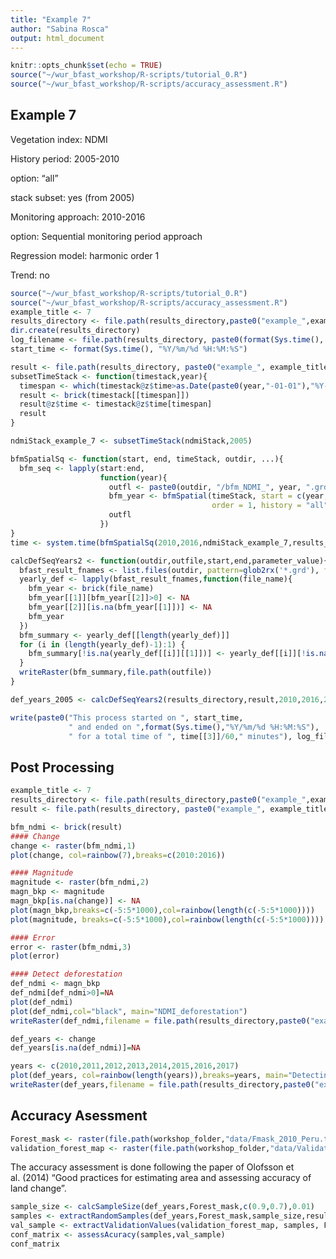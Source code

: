 ```yaml
---
title: "Example 7"
author: "Sabina Rosca"
output: html_document
---
```


```r
knitr::opts_chunk$set(echo = TRUE)
source("~/wur_bfast_workshop/R-scripts/tutorial_0.R")
source("~/wur_bfast_workshop/R-scripts/accuracy_assessment.R")
```

## Example 7

Vegetation index: NDMI

History period: 2005-2010

option: "all"

stack subset: yes (from 2005)

Monitoring approach: 2010-2016

option: Sequential monitoring period approach

Regression model: harmonic order 1

Trend: no

```r
source("~/wur_bfast_workshop/R-scripts/tutorial_0.R")
source("~/wur_bfast_workshop/R-scripts/accuracy_assessment.R")
example_title <- 7
results_directory <- file.path(results_directory,paste0("example_",example_title))
dir.create(results_directory)
log_filename <- file.path(results_directory, paste0(format(Sys.time(), "%Y-%m-%d-%H-%M-%S"), "_example_", example_title, ".log"))
start_time <- format(Sys.time(), "%Y/%m/%d %H:%M:%S")

result <- file.path(results_directory, paste0("example_", example_title, ".grd"))
subsetTimeStack <- function(timestack,year){
  timespan <- which(timestack@z$time>as.Date(paste0(year,"-01-01"),"%Y-%m-%d"))
  result <- brick(timestack[[timespan]])
  result@z$time <- timestack@z$time[timespan]
  result
}

ndmiStack_example_7 <- subsetTimeStack(ndmiStack,2005)

bfmSpatialSq <- function(start, end, timeStack, outdir, ...){
  bfm_seq <- lapply(start:end,
                    function(year){
                      outfl <- paste0(outdir, "/bfm_NDMI_", year, ".grd")
                      bfm_year <- bfmSpatial(timeStack, start = c(year, 1), monend = c(year + 1, 1), formula = response~harmon,
                                             order = 1, history = "all", filename = outfl, ...)
                      outfl
                    })
}
time <- system.time(bfmSpatialSq(2010,2016,ndmiStack_example_7,results_directory, mc.cores = detectCores()))

calcDefSeqYears2 <- function(outdir,outfile,start,end,parameter_value){
  bfast_result_fnames <- list.files(outdir, pattern=glob2rx('*.grd'), full.names=TRUE)
  yearly_def <- lapply(bfast_result_fnames,function(file_name){
    bfm_year <- brick(file_name)
    bfm_year[[1]][bfm_year[[2]]>0] <- NA
    bfm_year[[2]][is.na(bfm_year[[1]])] <- NA
    bfm_year
  })
  bfm_summary <- yearly_def[[length(yearly_def)]]
  for (i in (length(yearly_def)-1):1) {
    bfm_summary[!is.na(yearly_def[[i]][[1]])] <- yearly_def[[i]][!is.na(yearly_def[[i]][[1]])]
  }
  writeRaster(bfm_summary,file.path(outfile))
}

def_years_2005 <- calcDefSeqYears2(results_directory,result,2010,2016,2005)

write(paste0("This process started on ", start_time,
             " and ended on ",format(Sys.time(),"%Y/%m/%d %H:%M:%S"),
             " for a total time of ", time[[3]]/60," minutes"), log_filename, append=TRUE)
```

## Post Processing

```r
example_title <- 7
results_directory <- file.path(results_directory,paste0("example_",example_title))
result <- file.path(results_directory, paste0("example_", example_title, ".grd"))
```

```r
bfm_ndmi <- brick(result)
#### Change
change <- raster(bfm_ndmi,1)
plot(change, col=rainbow(7),breaks=c(2010:2016))

#### Magnitude
magnitude <- raster(bfm_ndmi,2)
magn_bkp <- magnitude
magn_bkp[is.na(change)] <- NA
plot(magn_bkp,breaks=c(-5:5*1000),col=rainbow(length(c(-5:5*1000))))
plot(magnitude, breaks=c(-5:5*1000),col=rainbow(length(c(-5:5*1000))))

#### Error
error <- raster(bfm_ndmi,3)
plot(error)

#### Detect deforestation
def_ndmi <- magn_bkp
def_ndmi[def_ndmi>0]=NA
plot(def_ndmi)
plot(def_ndmi,col="black", main="NDMI_deforestation")
writeRaster(def_ndmi,filename = file.path(results_directory,paste0("example_",example_title,"_deforestation_magnitude.grd")),overwrite=TRUE)

def_years <- change
def_years[is.na(def_ndmi)]=NA

years <- c(2010,2011,2012,2013,2014,2015,2016,2017)
plot(def_years, col=rainbow(length(years)),breaks=years, main="Detecting deforestation after 2010")
writeRaster(def_years,filename = file.path(results_directory,paste0("example_",example_title,"_deforestation_dates.grd")),overwrite=TRUE)

```

## Accuracy Asessment

```r
Forest_mask <- raster(file.path(workshop_folder,"data/Fmask_2010_Peru.tif"))
validation_forest_map <- raster(file.path(workshop_folder,"data/Validation_forest_2016.tif"))
```

The accuracy assessment is done following the paper of Olofsson et al. (2014) "Good practices for estimating area and assessing accuracy of land change".

```r
sample_size <- calcSampleSize(def_years,Forest_mask,c(0.9,0.7),0.01)
samples <- extractRandomSamples(def_years,Forest_mask,sample_size,results_directory,"samples")
val_sample <- extractValidationValues(validation_forest_map, samples, Forest_mask)
conf_matrix <- assessAcuracy(samples,val_sample)
conf_matrix
```